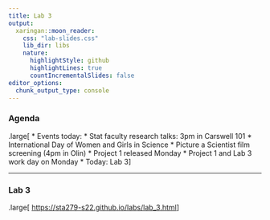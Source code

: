```yaml
---
title: Lab 3
output:
  xaringan::moon_reader:
    css: "lab-slides.css"
    lib_dir: libs
    nature:
      highlightStyle: github
      highlightLines: true
      countIncrementalSlides: false
editor_options: 
  chunk_output_type: console
---
```


### Agenda

.large[
* Events today:
  * Stat faculty research talks: 3pm in Carswell 101
  * International Day of Women and Girls in Science
    * Picture a Scientist film screening (4pm in Olin)
* Project 1 released Monday
* Project 1 and Lab 3 work day on Monday
* Today: Lab 3
]

---

### Lab 3

.large[
[https://sta279-s22.github.io/labs/lab_3.html](https://sta279-s22.github.io/labs/lab_3.html)
]